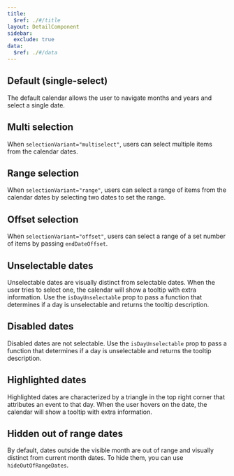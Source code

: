 ```yaml
---
title:
  $ref: ./#/title
layout: DetailComponent
sidebar:
  exclude: true
data:
  $ref: ./#/data
---
```


## Default (single-select)

The default calendar allows the user to navigate months and years and select a single date.

<LivePreview componentName="calendar" exampleName="Default" />

## Multi selection

When `selectionVariant="multiselect"`, users can select multiple items from the calendar dates.

<LivePreview componentName="calendar" exampleName="MultiSelection" />

## Range selection

When `selectionVariant="range"`, users can select a range of items from the calendar dates by selecting two dates to set the range.

<LivePreview componentName="calendar" exampleName="RangeSelection" />

## Offset selection

When `selectionVariant="offset"`, users can select a range of a set number of items by passing `endDateOffset`.

<LivePreview componentName="calendar" exampleName="OffsetSelection" />

## Unselectable dates

Unselectable dates are visually distinct from selectable dates. When the user tries to select one, the calendar will show a tooltip with extra information.
Use the `isDayUnselectable` prop to pass a function that determines if a day is unselectable and returns the tooltip description.

<LivePreview componentName="calendar" exampleName="UnselectableDates" />

## Disabled dates

Disabled dates are not selectable.
Use the `isDayUnselectable` prop to pass a function that determines if a day is unselectable and returns the tooltip description.

<LivePreview componentName="calendar" exampleName="DisabledDates" />

## Highlighted dates

Highlighted dates are characterized by a triangle in the top right corner that attributes an event to that day. When the user hovers on the date, the calendar will show a tooltip with extra information.

<LivePreview componentName="calendar" exampleName="HighlightedDates" />

## Hidden out of range dates

By default, dates outside the visible month are out of range and visually distinct from current month dates. To hide them, you can use `hideOutOfRangeDates`.

<LivePreview componentName="calendar" exampleName="HiddenOutOfRangeDates" />
